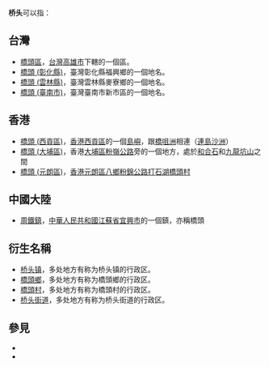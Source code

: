 '''桥头'''可以指：

==台灣==
* [[橋頭區|橋頭區]]，[[台灣|台灣]][[高雄市|高雄市]]下轄的一個區。
* [[橋頭_(彰化縣)|橋頭 (彰化縣)]]，臺灣彰化縣福興鄉的一個地名。
* [[橋頭_(雲林縣)|橋頭 (雲林縣)]]，臺灣雲林縣麥寮鄉的一個地名。
* [[橋頭_(臺南市)|橋頭 (臺南市)]]，臺灣臺南市新市區的一個地名。

==香港==
* [[橋頭_(西貢區)|橋頭 (西貢區)]]，[[香港|香港]][[西貢區|西貢區]]的一個[[島嶼|島嶼]]，跟[[橋咀洲|橋咀洲]]相連（[[連島沙洲|連島沙洲]]）
* [[橋頭_(大埔區)|橋頭 (大埔區)]]，香港[[大埔區|大埔區]][[粉嶺公路|粉嶺公路]]旁的一個地方，處於[[和合石|和合石]]和[[九龍坑山|九龍坑山]]之間
* [[橋頭_(元朗區)|橋頭 (元朗區)]]，[[香港|香港]][[元朗區|元朗區]][[八鄉|八鄉]][[粉錦公路|粉錦公路]][[打石湖|打石湖]][[橋頭村|橋頭村]]

==中國大陸==
* [[周鐵鎮|周鐵鎮]]，[[中華人民共和國|中華人民共和國]][[江蘇省|江蘇省]][[宜興市|宜興市]]的一個鎮，亦稱橋頭

==衍生名稱==
* [[桥头镇|桥头镇]]，多处地方有称为桥头镇的行政区。
* [[橋頭鄉|橋頭鄉]]，多处地方有称为橋頭鄉的行政区。
* [[橋頭村|橋頭村]]，多处地方有称为橋頭村的行政区。
* [[桥头街道|桥头街道]]，多处地方有称为桥头街道的行政区。

==參見==
*{{lookfrom|橋頭}}
*{{lookfrom|桥头}}

{{Disambig|CAT=二字地名消歧义}}